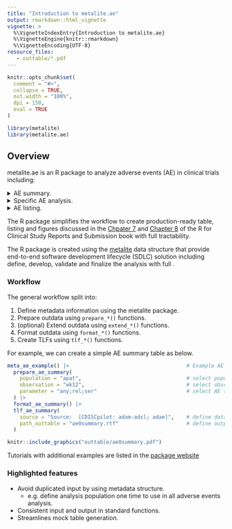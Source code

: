 ```yaml
---
title: "Introduction to metalite.ae"
output: rmarkdown::html_vignette
vignette: >
  %\VignetteIndexEntry{Introduction to metalite.ae}
  %\VignetteEngine{knitr::rmarkdown}
  %\VignetteEncoding{UTF-8}
resource_files:
   - outtable/*.pdf
---
```


```r
knitr::opts_chunk$set(
  comment = "#>",
  collapse = TRUE,
  out.width = "100%",
  dpi = 150,
  eval = TRUE
)
```

```r
library(metalite)
library(metalite.ae)
```

## Overview

metalite.ae is an R package to analyze adverse events (AE) in clinical trials including:

<details><summary>AE summary.</summary><img src="https://merck.github.io/metalite.ae/articles/fig/ae0summary.png"></details>
<details><summary>Specific AE analysis.</summary><img src="https://merck.github.io/metalite.ae/articles/fig/ae0specific.png"></details> 
<details><summary>AE listing.</summary><img src="https://merck.github.io/metalite.ae/articles/fig/ae0listing.png"></details>  

The R package simplifies the workflow to create production-ready table, listing and figures discussed in the 
[Chpater 7](https://r4csr.org/aesummary.html) and [Chapter 8](https://r4csr.org/specific-ae.html) of 
the R for Clinical Study Reports and Submission book with full tractability. 

The R package is created using the [metalite](https://merck.github.io/metalite/) data structure 
that provide end-to-end software development lifecycle (SDLC) solution 
including define, develop, validate and finalize the analysis with full .

### Workflow


The general workflow split into:

1. Define metadata information using the metalite package.
1. Prepare outdata using `prepare_*()` functions.
1. (optional) Extend outdata using `extend_*()` functions.
1. Format outdata using `format_*()` functions.
1. Create TLFs using `tlf_*()` functions.

For example, we can create a simple AE summary table as below.

```r
meta_ae_example() |>                                      # Example AE data created using metalite 
  prepare_ae_summary(
    population = "apat",                                  # select population by keywords
    observation = "wk12",                                 # select observation by keywords
    parameter = "any;rel;ser"                             # select AE terms by keywords 
  ) |>
  format_ae_summary() |>                                  
  tlf_ae_summary(
    source = "Source:  [CDISCpilot: adam-adsl; adae]",    # define data source
    path_outtable = "ae0summary.rtf"                      # define output 
  )
```

```r
knitr::include_graphics("outtable/ae0summary.pdf")
```

Tutorials with additional examples are listed in the [package website](https://merck.github.io/metalite.ae/articles/index.html)

### Highlighted features

- Avoid duplicated input by using metadata structure.
  + e.g. define analysis population one time to use in all adverse events analysis.
- Consistent input and output in standard functions.
- Streamlines mock table generation.
